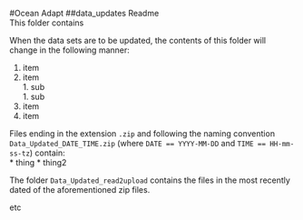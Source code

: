 #Ocean Adapt
##data_updates Readme  
This folder contains <fill>

When the data sets are to be updated, the contents of this folder will change in the following manner:  
  
  1. item  
  2. item  
    1. sub  
    1. sub  
  1. item  
  72. item  
  
Files ending in the extension `.zip` and following the naming convention 
`Data_Updated_DATE_TIME.zip` (where `DATE == YYYY-MM-DD` and `TIME == HH-mm-ss-tz`) contain:  
  * thing
  * thing2
  
The folder `Data_Updated_read2upload` contains the files in the most recently dated of the aforementioned zip files.  

etc
